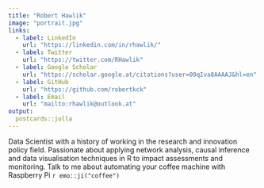```yaml
---
title: "Robert Hawlik"
image: "portrait.jpg"
links:
  - label: LinkedIn
    url: "https://linkedin.com/in/rhawlik/"
  - label: Twitter
    url: "https://twitter.com/RHawlik"
  - label: Google Scholar
    url: "https://scholar.google.at/citations?user=09qIva8AAAAJ&hl=en"
  - label: GitHub
    url: "https://github.com/robertkck"
  - label: Email
    url: "mailto:rhawlik@outlook.at"
output:
  postcards::jolla
---
```

 
Data Scientist with a history of working in the research and innovation policy field. Passionate about applying network analysis, causal inference and data visualisation techniques in R to impact assessments and monitoring. Talk to me about automating your coffee machine with Raspberry Pi `r emo::ji("coffee")`